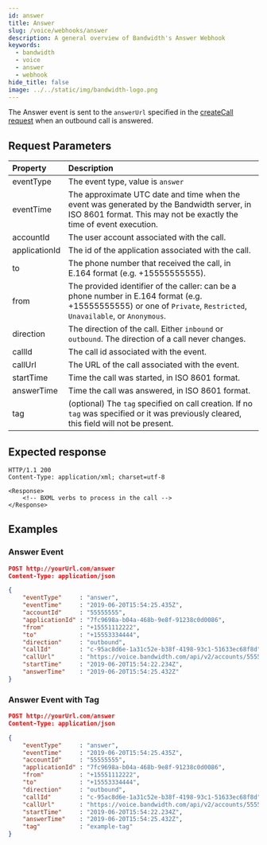 ```yaml
---
id: answer
title: Answer
slug: /voice/webhooks/answer
description: A general overview of Bandwidth's Answer Webhook
keywords:
  - bandwidth
  - voice
  - answer
  - webhook
hide_title: false
image: ../../static/img/bandwidth-logo.png
---
```



The Answer event is sent to the `answerUrl` specified in the [createCall request](/voice-api-reference#operation/createCall) when an outbound call is answered.

## Request Parameters

| Property      | Description  |
|:--------------|:-------------|
| eventType     | The event type, value is `answer` |
| eventTime     | The approximate UTC date and time when the event was generated by the Bandwidth server, in ISO 8601 format. This may not be exactly the time of event execution. |
| accountId     | The user account associated with the call. |
| applicationId | The id of the application associated with the call. |
| to            | The phone number that received the call, in E.164 format (e.g. +15555555555). |
| from          | The provided identifier of the caller: can be a phone number in E.164 format (e.g. +15555555555) or one of `Private`, `Restricted`, `Unavailable`, or `Anonymous`. |
| direction     | The direction of the call. Either `inbound` or `outbound`. The direction of a call never changes. |
| callId        | The call id associated with the event. |
| callUrl       | The URL of the call associated with the event. |
| startTime     | Time the call was started, in ISO 8601 format. |
| answerTime    | Time the call was answered, in ISO 8601 format. |
| tag           | (optional) The `tag`  specified on call creation. If no `tag` was specified or it was previously cleared, this field will not be present. |

## Expected response

```http
HTTP/1.1 200
Content-Type: application/xml; charset=utf-8

<Response>
    <!-- BXML verbs to process in the call -->
</Response>
```

## Examples

### Answer Event

```json
POST http://yourUrl.com/answer
Content-Type: application/json

{
	"eventType"     : "answer",
	"eventTime"     : "2019-06-20T15:54:25.435Z",
	"accountId"     : "55555555",
	"applicationId" : "7fc9698a-b04a-468b-9e8f-91238c0d0086",
	"from"          : "+15551112222",
	"to"            : "+15553334444",
	"direction"     : "outbound",
	"callId"        : "c-95ac8d6e-1a31c52e-b38f-4198-93c1-51633ec68f8d",
	"callUrl"       : "https://voice.bandwidth.com/api/v2/accounts/55555555/calls/c-95ac8d6e-1a31c52e-b38f-4198-93c1-51633ec68f8d",
	"startTime"     : "2019-06-20T15:54:22.234Z",
	"answerTime"    : "2019-06-20T15:54:25.432Z"
}
```

### Answer Event with Tag

```json
POST http://yourUrl.com/answer
Content-Type: application/json

{
	"eventType"     : "answer",
	"eventTime"     : "2019-06-20T15:54:25.435Z",
	"accountId"     : "55555555",
	"applicationId" : "7fc9698a-b04a-468b-9e8f-91238c0d0086",
	"from"          : "+15551112222",
	"to"            : "+15553334444",
	"direction"     : "outbound",
	"callId"        : "c-95ac8d6e-1a31c52e-b38f-4198-93c1-51633ec68f8d",
	"callUrl"       : "https://voice.bandwidth.com/api/v2/accounts/55555555/calls/c-95ac8d6e-1a31c52e-b38f-4198-93c1-51633ec68f8d",
	"startTime"     : "2019-06-20T15:54:22.234Z",
	"answerTime"    : "2019-06-20T15:54:25.432Z",
	"tag"           : "example-tag"
}
```
